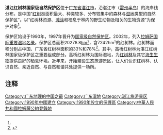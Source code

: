 {{coord|21|33|42.05|N|109|45|12.43|E|type:landmark}}

'''湛江红树林国家级自然保护区'''位于[[广东省|广东省]][[湛江市|湛江市]]，沿湛江市（[[雷州半岛|雷州半岛]]）的海岸线分布。是中国“[[红树林|红树林]]面积最大、种类较多、分布较集中的森林与[[湿地|湿地]]类型的自然保护区”，以“红树林资源、[[滩涂|滩涂]]和栖息于林内的野生动物及相关的生物资源”为保护对象<ref name=aa1/>{{Rp|35}}。

保护区始设于1990年，1997年晋升为[[中华人民共和国国家级自然保护区|国家级自然保护区]]。2002年，列入[[国际重要湿地名录|拉姆萨国际重要湿地名录]]。保护区总面积20278.8[[公顷|hm²]]，含7242hm²的红树林。红树林面积分别占中国、广东省红树林面积的33%和78%<ref name="aa1">{{cite journal en
|quotes = 
|last = 
|first = 
|author =陈菁菁
|coauthors = 
|date =2008
|year = 
|month = 
|title =《广东湛江红树林国家级自然保护区生态旅游的现状和开发建议》
|journal =热带林业
|volume = 
|issue =2008年第4期
|pages =35-36
|publisher =海南省林学会；海南省林业科学研究所
|location =海南省海口市
|issn =1672-0938
|pmid = 
|doi = 
|bibcode = 
|oclc =
|id = 
|url =http://www.cqvip.com/qk/87546X/200804/29188373.html
|language = Zh-hans
|format = 
|accessdate = 
|laysummary = 
|laysource = 
|laydate = 
|quote = 
}}</ref>{{Rp|35}}。其中，高桥红树林为湛江红树林国家级保护区之重要组成部分。高桥红树林为国际湿地，为[[红树林|红树林]]及其它[[海生生物|海生生物]]提供良好的栖息环境。近年来，开始建设生态旅游景区，让人们认识红树林、认识自然、亲近自然、与自然和谐共处提供一场所。

==注释==
{{Reflist|25em}}

{{中华人民共和国国家级自然保护区}}
[[Category:广东地理的中国之最|Category:广东地理的中国之最]]
[[Category:广东湿地|Category:广东湿地]]
[[Category:湛江旅游景区|Category:湛江旅游景区]]
[[Category:1990年中國建立|Category:1990年中國建立]]
[[Category:1990年設立的保護區|Category:1990年設立的保護區]]
[[Category:中華人民共和國拉姆薩公約登錄地|Category:中華人民共和國拉姆薩公約登錄地]]